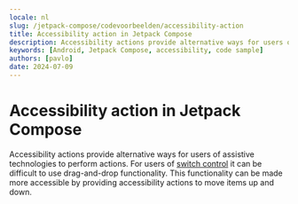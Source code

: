 ```yaml
---
locale: nl
slug: /jetpack-compose/codevoorbeelden/accessibility-action
title: Accessibility action in Jetpack Compose
description: Accessibility actions provide alternative ways for users of assistive technologies to perform actions.
keywords: [Android, Jetpack Compose, accessibility, code sample]
authors: [pavlo]
date: 2024-07-09
---
```


# Accessibility action in Jetpack Compose

Accessibility actions provide alternative ways for users of assistive technologies to perform actions. For users of [switch control](https://appt.org/nl/docs/ios/features/switch-control) it can be difficult to use drag-and-drop functionality. This functionality can be made more accessible by providing accessibility actions to move items up and down.

<CodeSample id="accessibility-action" framework="jetpack-compose" locale="nl"/>
